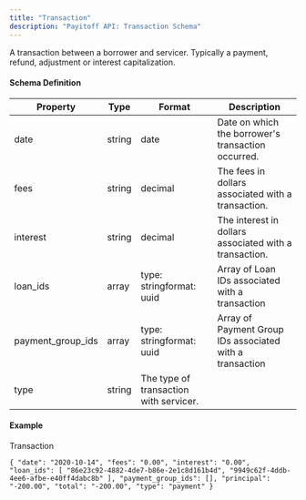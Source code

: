 ```yaml
---
title: "Transaction"
description: "Payitoff API: Transaction Schema"
---
```


A transaction between a borrower and servicer. Typically a payment, refund, adjustment or interest capitalization.

#### Schema Definition

| Property            | Type   | Format                                 | Description                                              |
| ------------------- | ------ | -------------------------------------- | -------------------------------------------------------- |
| date                | string | date                                   | Date on which the borrower's transaction occurred.       |
| fees                | string | decimal                                | The fees in dollars associated with a transaction.       |
| interest            | string | decimal                                | The interest in dollars associated with a transaction.   |
| loan\_ids           | array  | type: stringformat: uuid               | Array of Loan IDs associated with a transaction          |
| payment\_group\_ids | array  | type: stringformat: uuid               | Array of Payment Group IDs associated with a transaction |
| type                | string | The type of transaction with servicer. |                                                          |

#### Example

Transaction

`{
  "date": "2020-10-14",
  "fees": "0.00",
  "interest": "0.00",
  "loan_ids": [
    "86e23c92-4882-4de7-b86e-2e1c8d161b4d",
    "9949c62f-4ddb-4ee6-afbe-e40ff4dabc8b"
  ],
  "payment_group_ids": [],
  "principal": "-200.00",
  "total": "-200.00",
  "type": "payment"
}
`